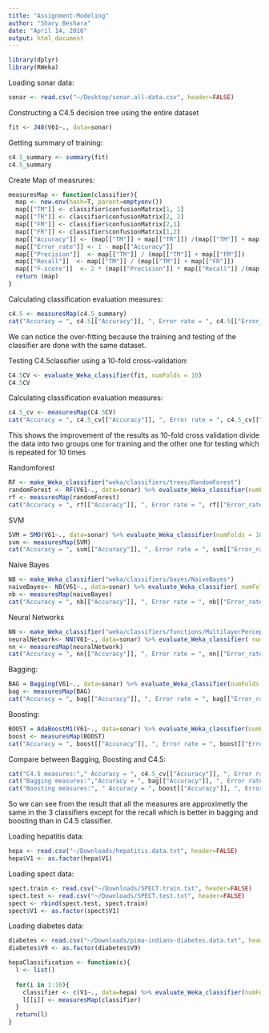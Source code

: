 ```yaml
---
title: "Assignment-Modeling"
author: "Shary Beshara"
date: "April 14, 2016"
output: html_document
---
```



```r
library(dplyr)
library(RWeka)
```

Loading sonar data:
```r
sonar <- read.csv("~/Desktop/sonar.all-data.csv", header=FALSE)
```

Constructing a C4.5 decision tree using the entire dataset
```r
fit <- J48(V61~., data=sonar)
```

Getting summary of training:
```r
c4.5_summary <- summary(fit) 
c4.5_summary
```

Create Map of measrures:
```r
measuresMap <- function(classifier){
  map <- new.env(hash=T, parent=emptyenv())
  map[["TM"]] <- classifier$confusionMatrix[1, 1]
  map[["TR"]] <- classifier$confusionMatrix[2, 2]
  map[["FM"]] <- classifier$confusionMatrix[2,1]
  map[["FR"]] <- classifier$confusionMatrix[1,2]
  map[["Accuracy"]] <- (map[["TM"]] + map[["TR"]]) /(map[["TM"]] + map[["TR"]] +     map[["FM"]] + map[["FR"]])
  map[["Error_rate"]] <- 1 - map[["Accuracy"]]
  map[["Precision"]]  <- map[["TM"]] / (map[["TM"]] + map[["FM"]])
  map[["Recall"]]  <- map[["TM"]] / (map[["TM"]] + map[["FR"]])
  map[["F-score"]]  <- 2 * (map[["Precision"]] * map[["Recall"]] /(map[["Precision"]] + map[["Recall"]]))
  return (map)
}
```

Calculating classification evaluation measures:
```r
c4.5 <- measuresMap(c4.5_summary)
cat("Accuracy = ", c4.5[["Accuracy"]], ", Error rate = ", c4.5[["Error_rate"]], ", Precision = ", c4.5[["Precision"]], ", Recall = ", c4.5[["Recall"]], ", F-score = ", c4.5[["F-score"]])
```
We can notice the over-fitting because the training and testing of the classifier are done with the same dataset.

Testing C4.5classifier using a 10-fold cross-validation:
```r
C4.5CV <- evaluate_Weka_classifier(fit, numFolds = 10)
C4.5CV
```

Calculating classification evaluation measures:
```r
c4.5_cv <- measuresMap(C4.5CV)
cat("Accuracy = ", c4.5_cv[["Accuracy"]], ", Error rate = ", c4.5_cv[["Error_rate"]], ", Precision = ", c4.5_cv[["Precision"]], ", Recall = ", c4.5_cv[["Recall"]], ", F-score = ", c4.5_cv[["F-score"]])
```
This shows the improvement of the results as 10-fold cross validation divide the data into two groups one for training and the other one for testing which is repeated for 10 times

Randomforest
```r
RF <- make_Weka_classifier("weka/classifiers/trees/RandomForest")
randomForest <- RF(V61~., data=sonar) %>% evaluate_Weka_classifier(numFolds = 10)
rf <- measuresMap(randomForest)
cat("Accuracy = ", rf[["Accuracy"]], ", Error rate = ", rf[["Error_rate"]], ", Precision = ", rf[["Precision"]], ", Recall = ", rf[["Recall"]], ", F-score = ", rf[["F-score"]])
```

SVM
```r
SVM = SMO(V61~., data=sonar) %>% evaluate_Weka_classifier(numFolds = 10)
svm <- measuresMap(SVM)
cat("Accuracy = ", svm[["Accuracy"]], ", Error rate = ", svm[["Error_rate"]], ", Precision = ", svm[["Precision"]], ", Recall = ", svm[["Recall"]], ", F-score = ", svm[["F-score"]])
```

Naive Bayes
```r
NB <- make_Weka_classifier("weka/classifiers/bayes/NaiveBayes")
naiveBayes<- NB(V61~., data=sonar) %>% evaluate_Weka_classifier( numFolds = 10)
nb <- measuresMap(naiveBayes)
cat("Accuracy = ", nb[["Accuracy"]], ", Error rate = ", nb[["Error_rate"]], ", Precision = ", nb[["Precision"]], ", Recall = ", nb[["Recall"]], ", F-score = ", nb[["F-score"]])
```

Neural Networks
```r
NN <- make_Weka_classifier("weka/classifiers/functions/MultilayerPerceptron")
neuralNetwork<- NN(V61~., data=sonar) %>% evaluate_Weka_classifier( numFolds = 10)
nn <- measuresMap(neuralNetwork)
cat("Accuracy = ", nn[["Accuracy"]], ", Error rate = ", nn[["Error_rate"]], ", Precision = ", nn[["Precision"]], ", Recall = ", nn[["Recall"]], ", F-score = ", nn[["F-score"]])
```

Bagging:
```r
BAG = Bagging(V61~., data=sonar) %>% evaluate_Weka_classifier(numFolds = 10)
bag <- measuresMap(BAG)
cat("Accuracy = ", bag[["Accuracy"]], ", Error rate = ", bag[["Error_rate"]], ", Precision = ", bag[["Precision"]], ", Recall = ", bag[["Recall"]], ", F-score = ", bag[["F-score"]])
```

Boosting:
```r
BOOST = AdaBoostM1(V61~., data=sonar) %>% evaluate_Weka_classifier(numFolds = 10)
boost <- measuresMap(BOOST)
cat("Accuracy = ", boost[["Accuracy"]], ", Error rate = ", boost[["Error_rate"]], ", Precision = ", boost[["Precision"]], ", Recall = ", boost[["Recall"]], ", F-score = ", boost[["F-score"]])
```

Compare between Bagging, Boosting and C4.5:
```r
cat("C4.5 measures:"," Accuracy = ", c4.5_cv[["Accuracy"]], ", Error rate = ", c4.5_cv[["Error_rate"]], ", Precision = ", c4.5_cv[["Precision"]], ", Recall = ", c4.5_cv[["Recall"]], ", F-score = ", c4.5_cv[["F-score"]])
cat("Bagging measures:","Accuracy = ", bag[["Accuracy"]], ", Error rate = ", bag[["Error_rate"]], ", Precision = ", bag[["Precision"]], ", Recall = ", bag[["Recall"]], ", F-score = ", bag[["F-score"]])
cat("Boosting measures:", " Accuracy = ", boost[["Accuracy"]], ", Error rate = ", boost[["Error_rate"]], ", Precision = ", boost[["Precision"]], ", Recall = ", boost[["Recall"]], ", F-score = ", boost[["F-score"]])
```
So we can see from the result that all the measures are approximetly the same in the 3 classifiers except for the recall which is better in bagging and boosting than in C4.5 classifier.

Loading hepatitis data:
```r
hepa <- read.csv("~/Downloads/hepatitis.data.txt", header=FALSE)
hepa$V1 <- as.factor(hepa$V1)
```

Loading spect data:
```r
spect.train <- read.csv("~/Downloads/SPECT.train.txt", header=FALSE)
spect.test <- read.csv("~/Downloads/SPECT.test.txt", header=FALSE)
spect <- rbind(spect.test, spect.train)
spect$V1 <- as.factor(spect$V1)
```

Loading diabetes data:
```r
diabetes <- read.csv("~/Downloads/pima-indians-diabetes.data.txt", header=FALSE)
diabetes$V9 <- as.factor(diabetes$V9)
```

```r
hepaClassification <- function(c){
  l <- list()
  
  for(i in 1:10){
    classifier <- c(V1~., data=hepa) %>% evaluate_Weka_classifier(numFolds = 10)
    l[[i]] <- measuresMap(classifier)
  }
  return(l)
}
```